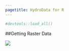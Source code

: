 ```yaml
---
pagetitle: HydroData for R
---
```


```r
#devtools::load_all()
```

##Getting Raster Data 






![](img/construction.png)
